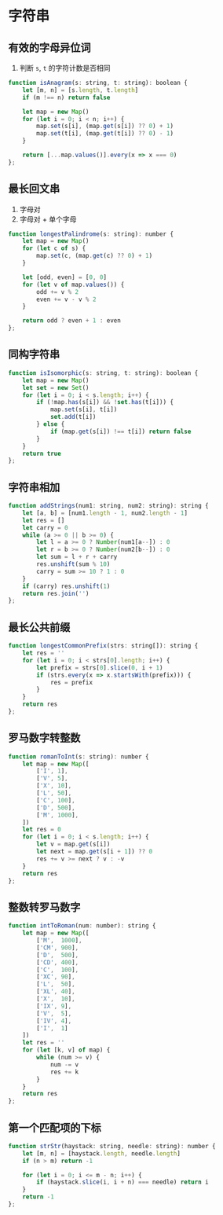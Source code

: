 # 字符串
## 有效的字母异位词
1. 判断 `s`, `t` 的字符计数是否相同
```js
function isAnagram(s: string, t: string): boolean {
    let [m, n] = [s.length, t.length]
    if (m !== n) return false

    let map = new Map()
    for (let i = 0; i < n; i++) {
        map.set(s[i], (map.get(s[i]) ?? 0) + 1)
        map.set(t[i], (map.get(t[i]) ?? 0) - 1)
    }

    return [...map.values()].every(x => x === 0)
};
```
## 最长回文串
1. 字母对
2. 字母对 + 单个字母
```js
function longestPalindrome(s: string): number {
    let map = new Map()
    for (let c of s) {
        map.set(c, (map.get(c) ?? 0) + 1)
    }

    let [odd, even] = [0, 0]
    for (let v of map.values()) {
        odd += v % 2
        even += v - v % 2
    }

    return odd ? even + 1 : even
};
```
## 同构字符串
```js
function isIsomorphic(s: string, t: string): boolean {
    let map = new Map()
    let set = new Set()
    for (let i = 0; i < s.length; i++) {
        if (!map.has(s[i]) && !set.has(t[i])) {
            map.set(s[i], t[i])
            set.add(t[i])
        } else {
            if (map.get(s[i]) !== t[i]) return false
        }
    }
    return true
};
```
## 字符串相加
```js
function addStrings(num1: string, num2: string): string {
    let [a, b] = [num1.length - 1, num2.length - 1]
    let res = []
    let carry = 0
    while (a >= 0 || b >= 0) {
        let l = a >= 0 ? Number(num1[a--]) : 0
        let r = b >= 0 ? Number(num2[b--]) : 0
        let sum = l + r + carry
        res.unshift(sum % 10)
        carry = sum >= 10 ? 1 : 0
    }
    if (carry) res.unshift(1)
    return res.join('')
};
```
## 最长公共前缀
```js
function longestCommonPrefix(strs: string[]): string {
    let res = ''
    for (let i = 0; i < strs[0].length; i++) {
        let prefix = strs[0].slice(0, i + 1)
        if (strs.every(x => x.startsWith(prefix))) {
            res = prefix
        }
    }
    return res
};
```
## 罗马数字转整数
```js
function romanToInt(s: string): number {
    let map = new Map([
        ['I', 1],
        ['V', 5],
        ['X', 10],
        ['L', 50],
        ['C', 100],
        ['D', 500],
        ['M', 1000],
    ])
    let res = 0
    for (let i = 0; i < s.length; i++) {
        let v = map.get(s[i])
        let next = map.get(s[i + 1]) ?? 0
        res += v >= next ? v : -v
    }
    return res
};
```
## 整数转罗马数字
```js
function intToRoman(num: number): string {
    let map = new Map([
        ['M',  1000],
        ['CM', 900],
        ['D',  500],
        ['CD', 400],
        ['C',  100],
        ['XC', 90],
        ['L',  50],
        ['XL', 40],
        ['X',  10],
        ['IX', 9],
        ['V',  5],
        ['IV', 4],
        ['I',  1]
    ])
    let res = ''
    for (let [k, v] of map) {
        while (num >= v) {
            num -= v
            res += k
        }
    }
    return res
};
```
## 第一个匹配项的下标
```js
function strStr(haystack: string, needle: string): number {
    let [m, n] = [haystack.length, needle.length]
    if (n > m) return -1

    for (let i = 0; i <= m - n; i++) {
        if (haystack.slice(i, i + n) === needle) return i
    }
    return -1
};
```